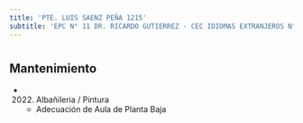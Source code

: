 ```yaml
---
title: 'PTE. LUIS SAENZ PEÑA 1215'
subtitle: 'EPC N° 11 DR. RICARDO GUTIERREZ - CEC IDIOMAS EXTRANJEROS N° 03'
---
```


#


## Mantenimiento

*  (2022) Albañileria / Pintura 
    + Adecuación de Aula de Planta Baja



